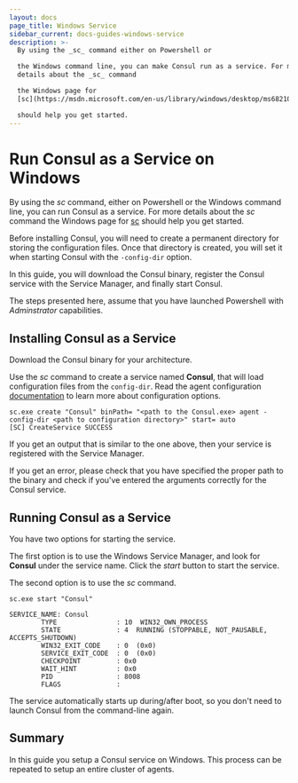 ```yaml
---
layout: docs
page_title: Windows Service
sidebar_current: docs-guides-windows-service
description: >-
  By using the _sc_ command either on Powershell or 

  the Windows command line, you can make Consul run as a service. For more
  details about the _sc_ command

  the Windows page for
  [sc](https://msdn.microsoft.com/en-us/library/windows/desktop/ms682107(v=vs.85).aspx)

  should help you get started.
---
```


# Run Consul as a Service on Windows

By using the _sc_ command, either on Powershell or
the Windows command line, you can run Consul as a service. For more details about the _sc_ command
the Windows page for [sc](<https://msdn.microsoft.com/en-us/library/windows/desktop/ms682107(v=vs.85).aspx>)
should help you get started.

Before installing Consul, you will need to create a permanent directory for storing the configuration files. Once that directory is created, you will set it when starting Consul with the `-config-dir` option.

In this guide, you will download the Consul binary, register the Consul service
with the Service Manager, and finally start Consul.

The steps presented here, assume that you have launched Powershell with _Adminstrator_ capabilities.

## Installing Consul as a Service

Download the Consul binary for your architecture.

Use the _sc_ command to create a service named **Consul**, that will load configuration files from the `config-dir`. Read the agent configuration
[documentation](/docs/agent/options.html#configuration-files) to learn more about configuration options.

```text
sc.exe create "Consul" binPath= "<path to the Consul.exe> agent -config-dir <path to configuration directory>" start= auto
[SC] CreateService SUCCESS
```

If you get an output that is similar to the one above, then your service is
registered with the Service Manager.

If you get an error, please check that
you have specified the proper path to the binary and check if you've entered the arguments correctly for the Consul service.

## Running Consul as a Service

You have two options for starting the service.

The first option is to use the Windows Service Manager, and look for **Consul** under the service name. Click the _start_ button to start the service.

The second option is to use the _sc_ command.

```text
sc.exe start "Consul"

SERVICE_NAME: Consul
        TYPE               : 10  WIN32_OWN_PROCESS
        STATE              : 4  RUNNING (STOPPABLE, NOT_PAUSABLE, ACCEPTS_SHUTDOWN)
        WIN32_EXIT_CODE    : 0  (0x0)
        SERVICE_EXIT_CODE  : 0  (0x0)
        CHECKPOINT         : 0x0
        WAIT_HINT          : 0x0
        PID                : 8008
        FLAGS              :
```

The service automatically starts up during/after boot, so you don't need to
launch Consul from the command-line again.

## Summary

In this guide you setup a Consul service on Windows. This process can be repeated to setup an entire cluster of agents.
